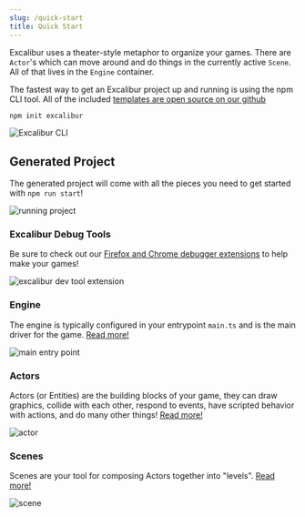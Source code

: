 ```yaml
---
slug: /quick-start
title: Quick Start
---
```


Excalibur uses a theater-style metaphor to organize your games. There are `Actor`'s which can move around and do things in the currently active `Scene`. All of that lives in the `Engine` container.

The fastest way to get an Excalibur project up and running is using the npm CLI tool. All of the included [templates are open source on our github](https://github.com/excaliburjs/?q=template-&type=all&language=&sort=#org-profile-repositories)

```sh
npm init excalibur 
```

![Excalibur CLI](./00-quick-start/ex-cli-small.gif)

## Generated Project

The generated project will come with all the pieces you need to get started with `npm run start`!

![running project](./00-quick-start/npm-start-small.gif)

### Excalibur Debug Tools

Be sure to check out our [Firefox and Chrome debugger extensions](/docs/debugging) to help make your games!

![excalibur dev tool extension](./02-fundamentals/extension.gif)


### Engine

The engine is typically configured in your entrypoint `main.ts` and is the main driver for the game. [Read more!](/docs/engine)

![main entry point](./00-quick-start/main-engine.png)

### Actors

Actors (or Entities) are the building blocks of your game, they can draw graphics, collide with each other, respond to events, have scripted behavior with actions, and do many other things! [Read more!](/docs/actors)

![actor](./00-quick-start/actor.png)

### Scenes

Scenes are your tool for composing Actors together into "levels". [Read more!](/docs/scenes)

![scene](./00-quick-start/scenes.png)

